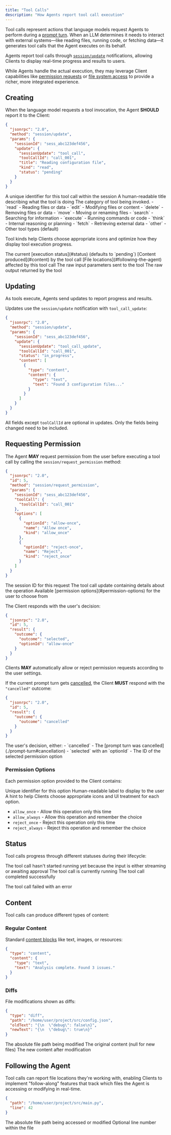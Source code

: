 ```yaml
---
title: "Tool Calls"
description: "How Agents report tool call execution"
---
```


Tool calls represent actions that language models request Agents to perform during a [prompt turn](./prompt-turn). When an LLM determines it needs to interact with external systems—like reading files, running code, or fetching data—it generates tool calls that the Agent executes on its behalf.

Agents report tool calls through [`session/update`](./prompt-turn#3-agent-reports-output) notifications, allowing Clients to display real-time progress and results to users.

While Agents handle the actual execution, they may leverage Client capabilities like [permission requests](#requesting-permission) or [file system access](./file-system) to provide a richer, more integrated experience.

## Creating

When the language model requests a tool invocation, the Agent **SHOULD** report it to the Client:

```json
{
  "jsonrpc": "2.0",
  "method": "session/update",
  "params": {
    "sessionId": "sess_abc123def456",
    "update": {
      "sessionUpdate": "tool_call",
      "toolCallId": "call_001",
      "title": "Reading configuration file",
      "kind": "read",
      "status": "pending"
    }
  }
}
```

<ParamField path="toolCallId" type="ToolCallId" required>
  A unique identifier for this tool call within the session
</ParamField>

<ParamField path="title" type="string" required>
  A human-readable title describing what the tool is doing
</ParamField>

<ParamField path="kind" type="ToolKind">
  The category of tool being invoked.

<Expandable title="kinds">
  - `read` - Reading files or data
  - `edit` - Modifying files or content
  - `delete` - Removing files or data
  - `move` - Moving or renaming files
  - `search` - Searching for information
  - `execute` - Running commands or code
  - `think` - Internal reasoning or planning
  - `fetch` - Retrieving external data
  - `other` - Other tool types (default)
</Expandable>

Tool kinds help Clients choose appropriate icons and optimize how they display tool execution progress.

</ParamField>

<ParamField path="status" type="ToolCallStatus">
  The current [execution status](#status) (defaults to `pending`)
</ParamField>

<ParamField path="content" type="ToolCallContent[]">
  [Content produced](#content) by the tool call
</ParamField>

<ParamField path="locations" type="ToolCallLocation[]">
  [File locations](#following-the-agent) affected by this tool call
</ParamField>

<ParamField path="rawInput" type="object">
  The raw input parameters sent to the tool
</ParamField>

<ParamField path="rawOutput" type="object">
  The raw output returned by the tool
</ParamField>

## Updating

As tools execute, Agents send updates to report progress and results.

Updates use the `session/update` notification with `tool_call_update`:

```json
{
  "jsonrpc": "2.0",
  "method": "session/update",
  "params": {
    "sessionId": "sess_abc123def456",
    "update": {
      "sessionUpdate": "tool_call_update",
      "toolCallId": "call_001",
      "status": "in_progress",
      "content": [
        {
          "type": "content",
          "content": {
            "type": "text",
            "text": "Found 3 configuration files..."
          }
        }
      ]
    }
  }
}
```

All fields except `toolCallId` are optional in updates. Only the fields being changed need to be included.

## Requesting Permission

The Agent **MAY** request permission from the user before executing a tool call by calling the `session/request_permission` method:

```json
{
  "jsonrpc": "2.0",
  "id": 5,
  "method": "session/request_permission",
  "params": {
    "sessionId": "sess_abc123def456",
    "toolCall": {
      "toolCallId": "call_001"
    },
    "options": [
      {
        "optionId": "allow-once",
        "name": "Allow once",
        "kind": "allow_once"
      },
      {
        "optionId": "reject-once",
        "name": "Reject",
        "kind": "reject_once"
      }
    ]
  }
}
```

<ParamField path="sessionId" type="SessionId" required>
  The session ID for this request
</ParamField>

<ParamField path="toolCall" type="ToolCallUpdate" required>
  The tool call update containing details about the operation
</ParamField>

<ParamField path="options" type="PermissionOption[]" required>
  Available [permission options](#permission-options) for the user to choose
  from
</ParamField>

The Client responds with the user's decision:

```json
{
  "jsonrpc": "2.0",
  "id": 5,
  "result": {
    "outcome": {
      "outcome": "selected",
      "optionId": "allow-once"
    }
  }
}
```

Clients **MAY** automatically allow or reject permission requests according to the user settings.

If the current prompt turn gets [cancelled](./prompt-turn#cancellation), the Client **MUST** respond with the `"cancelled"` outcome:

```json
{
  "jsonrpc": "2.0",
  "id": 5,
  "result": {
    "outcome": {
      "outcome": "cancelled"
    }
  }
}
```

<ResponseField name="outcome" type="RequestPermissionOutcome" required>
  The user's decision, either: - `cancelled` - The [prompt turn was
  cancelled](./prompt-turn#cancellation) - `selected` with an `optionId` - The
  ID of the selected permission option
</ResponseField>

### Permission Options

Each permission option provided to the Client contains:

<ParamField path="optionId" type="string" required>
  Unique identifier for this option
</ParamField>

<ParamField path="name" type="string" required>
  Human-readable label to display to the user
</ParamField>

<ParamField path="kind" type="PermissionOptionKind" required>
  A hint to help Clients choose appropriate icons and UI treatment for each option.

- `allow_once` - Allow this operation only this time
- `allow_always` - Allow this operation and remember the choice
- `reject_once` - Reject this operation only this time
- `reject_always` - Reject this operation and remember the choice

</ParamField>

## Status

Tool calls progress through different statuses during their lifecycle:

<ResponseField name="pending">
  The tool call hasn't started running yet because the input is either streaming
  or awaiting approval
</ResponseField>

<ResponseField name="in_progress">
  The tool call is currently running
</ResponseField>

<ResponseField name="completed">
  The tool call completed successfully
</ResponseField>

<ResponseField name="failed">The tool call failed with an error</ResponseField>

## Content

Tool calls can produce different types of content:

### Regular Content

Standard [content blocks](./content) like text, images, or resources:

```json
{
  "type": "content",
  "content": {
    "type": "text",
    "text": "Analysis complete. Found 3 issues."
  }
}
```

### Diffs

File modifications shown as diffs:

```json
{
  "type": "diff",
  "path": "/home/user/project/src/config.json",
  "oldText": "{\n  \"debug\": false\n}",
  "newText": "{\n  \"debug\": true\n}"
}
```

<ParamField path="path" type="string" required>
  The absolute file path being modified
</ParamField>

<ParamField path="oldText" type="string">
  The original content (null for new files)
</ParamField>

<ParamField path="newText" type="string" required>
  The new content after modification
</ParamField>

## Following the Agent

Tool calls can report file locations they're working with, enabling Clients to implement "follow-along" features that track which files the Agent is accessing or modifying in real-time.

```json
{
  "path": "/home/user/project/src/main.py",
  "line": 42
}
```

<ParamField path="path" type="string" required>
  The absolute file path being accessed or modified
</ParamField>

<ParamField path="line" type="number">
  Optional line number within the file
</ParamField>
